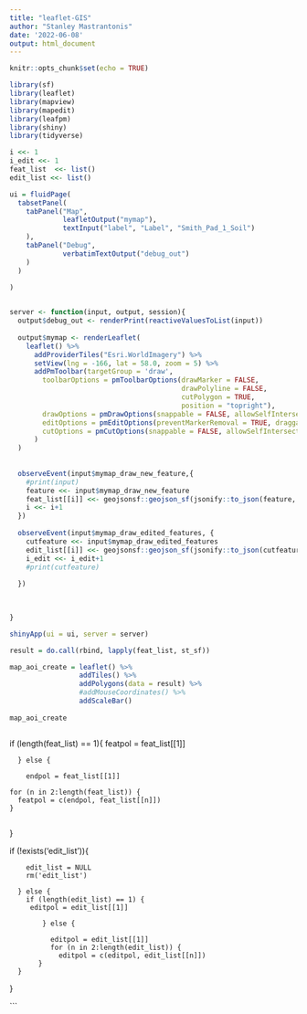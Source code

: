 ```yaml
---
title: "leaflet-GIS"
author: "Stanley Mastrantonis"
date: '2022-06-08'
output: html_document
---
```


```r
knitr::opts_chunk$set(echo = TRUE)

library(sf)
library(leaflet)
library(mapview)
library(mapedit)
library(leafpm)
library(shiny)
library(tidyverse)

```

```r
i <<- 1
i_edit <<- 1
feat_list  <<- list()
edit_list <<- list()

ui = fluidPage(
  tabsetPanel(
    tabPanel("Map",
             leafletOutput("mymap"),
             textInput("label", "Label", "Smith_Pad_1_Soil")
    ),
    tabPanel("Debug",
             verbatimTextOutput("debug_out")
    )
  )
  
)


server <- function(input, output, session){
  output$debug_out <- renderPrint(reactiveValuesToList(input))
  
  output$mymap <- renderLeaflet(
    leaflet() %>%
      addProviderTiles("Esri.WorldImagery") %>%
      setView(lng = -166, lat = 58.0, zoom = 5) %>%
      addPmToolbar(targetGroup = 'draw',
        toolbarOptions = pmToolbarOptions(drawMarker = FALSE, 
                                          drawPolyline = FALSE,
                                          cutPolygon = TRUE,
                                          position = "topright"),
        drawOptions = pmDrawOptions(snappable = FALSE, allowSelfIntersection = FALSE),
        editOptions = pmEditOptions(preventMarkerRemoval = TRUE, draggable = TRUE),
        cutOptions = pmCutOptions(snappable = FALSE, allowSelfIntersection = FALSE)
      )
  )
  
  
  observeEvent(input$mymap_draw_new_feature,{
    #print(input)
    feature <<- input$mymap_draw_new_feature
    feat_list[[i]] <<- geojsonsf::geojson_sf(jsonify::to_json(feature, unbox = T))
    i <<- i+1
  })
  
  observeEvent(input$mymap_draw_edited_features, {
    cutfeature <<- input$mymap_draw_edited_features
    edit_list[[i]] <<- geojsonsf::geojson_sf(jsonify::to_json(cutfeature, unbox = T))
    i_edit <<- i_edit+1
    #print(cutfeature)
    
  })
  

  
}

shinyApp(ui = ui, server = server)


```


```r

result = do.call(rbind, lapply(feat_list, st_sf))

map_aoi_create = leaflet() %>% 
                 addTiles() %>% 
                 addPolygons(data = result) %>%
                 #addMouseCoordinates() %>%
                 addScaleBar()  
  
map_aoi_create



```




if (length(feat_list) == 1){
    featpol = feat_list[[1]]
    
      } else {
        
        endpol = feat_list[[1]]
        
    for (n in 2:length(feat_list)) {
      featpol = c(endpol, feat_list[[n]])
    }
        
  }


if (!exists('edit_list')){
        
        edit_list = NULL
        rm('edit_list')
        
      } else {
        if (length(edit_list) == 1) {
         editpol = edit_list[[1]]
         
            } else {
              
              editpol = edit_list[[1]]
              for (n in 2:length(edit_list)) {
                editpol = c(editpol, edit_list[[n]])
           }
      }    
}


```






